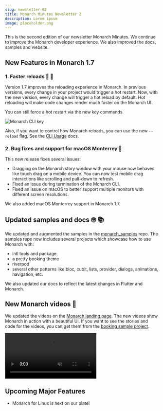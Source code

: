 ```yaml
---
slug: newsletter-02
title: Monarch Minutes Newsletter 2
description: Lorem ipsum
image: placeholder.png
---
```



This is the second edition of our newsletter Monarch Minutes. We continue to
improve the Monarch developer experience. We also improved the docs, samples 
and website.

## New Features in Monarch 1.7

### 1. Faster reloads 💨 🚀

Version 1.7 improves the reloading experience in Monarch. In previous versions,
every change in your project would trigger a hot restart. Now, with the new version,
every change will trigger a hot reload by default. Hot reloading will make code 
changes render much faster on the Monarch UI.

You can still force a hot restart via the new key commands.

<img alt="Monarch CLI key" src={monarch_cli_key_commands} />

Also, if you want to control how Monarch reloads, you can use the new `--reload`
flag. See the [CLI Usage](/docs/cli-usage) docs.

### 2. Bug fixes and support for macOS Monterrey 🐛
This new release fixes several issues:
- Dragging on the Monarch story window with your mouse now behaves like touch drag on a 
  mobile device. You can now test mobile drag interactions like scrolling and 
  pull-down to refresh.
- Fixed an issue during termination of the Monarch CLI.
- Fixed an issue on macOS to better support multiple monitors with different 
  screen resolutions.

We also added macOS Monterrey support in Monarch 1.7.

## Updated samples and docs 🤓 📚
We updated and augmented the samples in the 
[monarch_samples](https://github.com/Dropsource/monarch_samples) repo. 
The samples repo now includes several projects which showcase how to 
use Monarch with:

- intl tools and package
- a pretty booking theme
- riverpod
- several other patterns like bloc, cubit, lists, provider, dialogs, 
  animations, navigation, etc.

We also updated our docs to reflect the latest changes in Flutter and Monarch.


## New Monarch videos 🤩
We updated the videos on the [Monarch landing page](/). The new videos show Monarch 
in action with a beautiful UI. If you want to see the stories and code for the videos, 
you can get them from the 
[booking sample project](https://github.com/Dropsource/monarch_samples/tree/master/samples_booking).


<div className="text--center">
    <video autoPlay={true} muted={true} loop={true} playsInline={true}>
    <source src="/assets/booking-build-vp9.webm" type="video/webm" />
    <source src="/assets/booking-build-hevc.mp4" type="video/mp4" />
    </video>
</div>


## Upcoming Major Features
- Monarch for Linux is next on our plate!


<br />
<NewsletterCta />